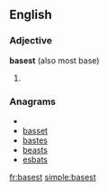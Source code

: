==English==
===Adjective===
'''basest''' (also most base)

#{{superlative of|[[base]]}}

===Anagrams===
* {{alphagram|abesst}}
* [[basset#English|basset]]
* [[bastes#English|bastes]]
* [[beasts#English|beasts]]
* [[esbats#English|esbats]]


[[fr:basest]]
[[simple:basest]]